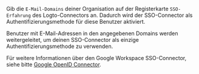 Gib die `E-Mail-Domains` deiner Organisation auf der Registerkarte `SSO-Erfahrung` des Logto-Connectors an. Dadurch wird der SSO-Connector als Authentifizierungsmethode für diese Benutzer aktiviert.

Benutzer mit E-Mail-Adressen in den angegebenen Domains werden weitergeleitet, um deinen SSO-Connector als einzige Authentifizierungsmethode zu verwenden.

Für weitere Informationen über den Google Workspace SSO-Connector, siehe bitte [Google OpenID Connector](https://developers.google.com/identity/openid-connect/openid-connect).
